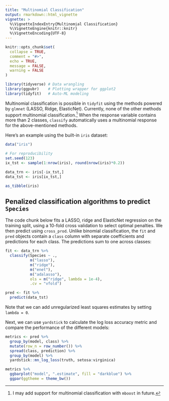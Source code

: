 ```yaml
---
title: "Multinomial Classification"
output: rmarkdown::html_vignette
vignette: >
  %\VignetteIndexEntry{Multinomial Classification}
  %\VignetteEngine{knitr::knitr}
  %\VignetteEncoding{UTF-8}
---
```


```r
knitr::opts_chunk$set(
  collapse = TRUE,
  comment = "#>",
  echo = TRUE,
  message = FALSE,
  warning = FALSE
)
```

```r
library(tidyverse) # Data wrangling
library(ggpubr)    # Plotting wrapper for ggplot2
library(tidyfit)   # Auto-ML modeling
```

Multinomial classification is possible in `tidyfit` using the methods powered by `glmnet` (LASSO, Ridge, ElasticNet). Currently, none of the other methods support multinomial classification.^[I may add support for multinomial classification with `mboost` in future.] When the response variable contains more than 2 classes, `classify` automatically uses a multinomial response for the above-mentioned methods.

Here's an example using the built-in `iris` dataset:

```r
data("iris")

# For reproducibility
set.seed(123)
ix_tst <- sample(1:nrow(iris), round(nrow(iris)*0.2))

data_trn <- iris[-ix_tst,]
data_tst <- iris[ix_tst,]

as_tibble(iris)
```

## Penalized classification algorithms to predict `Species`

The code chunk below fits a LASSO, ridge and ElasticNet regression on the training split, using a 10-fold cross validation to select optimal penalties. We then predict using `cross_prod`. Unlike binomial classification, the `fit` and `pred` objects contain a `class` column with separate coefficients and predictions for each class. The predictions sum to one across classes:

```r
fit <- data_trn %>% 
  classify(Species ~ ., 
           m("lasso"), 
           m("ridge"), 
           m("enet"), 
           m("adalasso"),
           ols = m("ridge", lambda = 1e-4), 
           .cv = "vfold")

pred <- fit %>% 
  predict(data_tst)
```

Note that we can add unregularized least squares estimates by setting `lambda = 0`.

Next, we can use `yardstick` to calculate the log loss accuracy metric and compare the performance of the different models:

```r
metrics <- pred %>% 
  group_by(model, class) %>% 
  mutate(row_n = row_number()) %>% 
  spread(class, prediction) %>% 
  group_by(model) %>% 
  yardstick::mn_log_loss(truth, setosa:virginica)

metrics %>% 
  ggbarplot("model", ".estimate", fill = "darkblue") %>% 
  ggpar(ggtheme = theme_bw())
```

